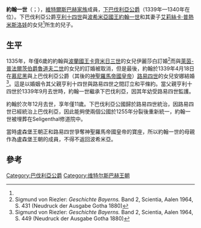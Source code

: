 '''約翰一世'''（{{Lang-de|JOHANN von Niederbayern}}；{{bd|1329年|11月29日|1340年|12月19/20日<ref name=FMG>Foundation for Medieval Genealogy [http://fmg.ac/Projects/MedLands/BAVARIA.htm#KatharinaNiederbayerndied1310  BAVARIA, DUKES - JOHANN von Niederbayern]</ref>|catIdx=J}}），[[維特爾斯巴赫王朝|維特爾斯巴赫家族]]成員，[[巴伐利亞統治者列表|下巴伐利亞公爵]]（1339年—1340年在位）。下巴伐利亞公爵[[亨利十四世|亨利十四世]]與[[波希米亞國王|波希米亞國王]][[約翰一世_(波希米亞)|約翰一世]]和其妻子[[艾莉絲卡·普熱米斯洛娃|艾莉絲卡·普熱米斯洛娃]]{{sfn|Boehm|Fajt|2005|p=xvi}}的女兒{{sfn|Boehm|Fajt|2005|p=xvi}}{{link-en|波希米亞的瑪格麗塔|Margaret of Bohemia, Duchess of Bavaria|瑪格麗塔}}<ref name=FMG/>所生的兒子。

==生平==
1335年，年僅6歲的約翰與[[波蘭國王|波蘭國王]][[卡齊米日三世|卡齊米日三世]]的女兒伊麗莎白訂婚<ref>Sigmund von Riezler: ''Geschichte Bayerns.'' Band 2, Scientia, Aalen 1964, S. 431 (Neudruck der Ausgabe Gotha 1880)</ref>而與[[普法爾茨統治者列表|萊茵-普法爾茨伯爵]][[魯道夫二世_(普法爾茨)|魯道夫二世]]的女兒的訂婚被取消，但是最後，約翰於1339年4月18日在[[慕尼黑|慕尼黑]]與上巴伐利亞公爵（其後的[[神聖羅馬帝國皇帝|神聖羅馬帝國皇帝]]）[[路易四世_(神聖羅馬帝國)|路易四世]]的女兒安娜結婚<ref>Sigmund von Riezler: ''Geschichte Bayerns.'' Band 2, Scientia, Aalen 1964, S. 449 (Neudruck der Ausgabe Gotha 1880)</ref>。這是以婚姻令其父親亨利十四世與路易四世之間訂立和平條約。當父親亨利十四世於1339年9月去世時，約翰一世繼承下巴伐利亞，因其年幼受路易四世監護。

約翰於次年12月去世，享年僅11歲。下巴伐利亞公國歸於路易四世統治，因路易四世已經統治上巴伐利亞，因此能夠使兩個公國於1255年分裂後重新統一，約翰一世被埋葬在Seligenthal修道院中。

當時盧森堡王朝正和路易四世爭奪神聖羅馬帝國皇帝的寶座，所以約翰一世的母親作為盧森堡王朝的成員，不得不返回波希米亞。

==參考==
{{Reflist}}

{{s-start}}
{{s-hou|[[維特爾斯巴赫王朝|維特爾斯巴赫王朝]]|1329年|11月29日|1340年|12月19/20日}}
{{S-reg|}}
{{S-bef| before = [[亨利十四世|亨利十四世]]}}
{{S-ttl| title  = [[巴伐利亞統治者列表|下巴伐利亞公爵]]
       | years  = 1339年–1340年}}
{{S-aft| after  = [[路易四世_(神聖羅馬帝國)|路易四世]]}}
{{End box}}
{{Authority Control}}

[[Category:巴伐利亞公爵|Category:巴伐利亞公爵]]
[[Category:维特尔斯巴赫王朝|Category:维特尔斯巴赫王朝]]